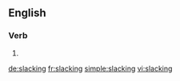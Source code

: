==English==

===Verb===
{{head|en}}

# {{present participle of|slack}}

[[de:slacking]]
[[fr:slacking]]
[[simple:slacking]]
[[vi:slacking]]